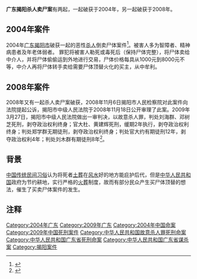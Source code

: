 {{Multiple issues|
{{expand|time=2012-02-26T14:30:28+00:00}}
{{orphan|time=2012-02-26T14:30:28+00:00}}
}}
'''广东揭阳杀人卖尸案'''有两起，一起破获于2004年，另一起破获于2008年。

==2004年案件==
2004年[[广东省|广东]][[揭阳市|揭阳市]]破获一起的恶性[[杀人|杀人]]倒卖尸体案件<ref>{{cite news|url=http://news.sina.com.cn/c/2004-08-26/06533497010s.shtml|title=揭阳破获杀人卖尸案|publisher=新浪网|date=2004-08-26|accessdate=2012-02-25|archive-date=2015-04-02|archive-url=https://web.archive.org/web/20150402102055/http://news.sina.com.cn/c/2004-08-26/06533497010s.shtml|dead-url=no}}</ref>。被害人多为智障者、精神病患者及年老体弱者。
罪犯将被害人勒死或毒死后（保持尸体完整），将尸体卖给中介人，并将尸体偷偷运到外地进行交易，尸体价格每具从1000元到8000元不等，中介人再将尸体转手卖给需要尸体顶替火化的买主，从中牟利。

==2008年案件==
2008年又有一起杀人卖尸案破获，2008年11月6日揭阳市人民检察院对此案件向法院提起公诉，揭阳市中级人民法院于2008年11月18日公开审理了此案。2009年3月27日，揭阳市中级人民法院做出一审判决，以故意杀人罪，判处刘海群、邓树芝死刑，剥夺政治权利终身；官大杜、黄建辉死刑，缓期2年执行，剥夺政治权利终身；判处郑学群无期徒刑，剥夺政治权利终身；判处官大约有期徒刑12年，剥夺政治权利4年；判处刘木群有期徒刑8年<ref>{{cite news|url=http://news.southcn.com/dishi/sq/content/2009-03/27/content_5018312.htm|title=揭阳故意杀人牟利案一审4人判死|publisher=南方网|date=2009-03-27|accessdate=2015-03-29|archive-date=2015-04-02|archive-url=https://web.archive.org/web/20150402100023/http://news.southcn.com/dishi/sq/content/2009-03/27/content_5018312.htm|dead-url=no}}</ref>。

==背景==
[[中国民间信仰|中国传统民间习俗]]认为将死者[[土葬|土葬]]在[[风水|风水]]好的地方能庇护后代，但是[[中华人民共和国|中华人民共和国]]政府为节约耕地，实行严格的[[火葬|火葬]]制度，故而有部分民众产生买尸体顶替的想法，催生了买卖尸体案件的发生。

==注释==
{{reflist}}

[[Category:2004年广东|Category:2004年广东]]
[[Category:2009年广东|Category:2009年广东]]
[[Category:2004年中国命案|Category:2004年中国命案]]
[[Category:2009年中国死刑案件|Category:2009年中国死刑案件]]
[[Category:中华人民共和国故意杀人罪死刑命案|Category:中华人民共和国故意杀人罪死刑命案]]
[[Category:中华人民共和国广东省死刑命案|Category:中华人民共和国广东省死刑命案]]
[[Category:中华人民共和国广东省谋杀案|Category:中华人民共和国广东省谋杀案]]
[[Category:揭阳案件|Category:揭阳案件]]